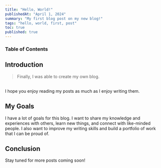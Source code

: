 ```yaml
---
title: "Hello, World!"
publishedAt: "April 1, 2024"
summary: "My first blog post on my new blog!"
tags: "hello, world, first, post"
toc: true
published: true
---
```


### Table of Contents


## Introduction

> Finally, I was able to create my own blog.
<br/>
I hope you enjoy reading my posts as much as I enjoy writing them.

## My Goals

I have a lot of goals for this blog. I want to share my knowledge and experiences with others, learn new things, and connect with like-minded people. I also want to improve my writing skills and build a portfolio of work that I can be proud of.

## Conclusion

Stay tuned for more posts coming soon!